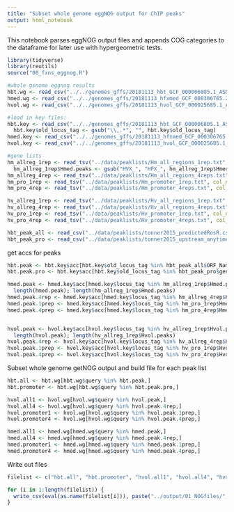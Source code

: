 ---
title: "Subset whole genome eggNOG output for ChIP peaks"
output: html_notebook
---

This notebook parses eggNOG output files and appends COG categories to the dataframe for later use with hypergeometric tests. 
```{r}
library(tidyverse)
library(reutils)
source("00_fxns_eggnog.R")

#whole genome eggnog results
hbt.wg <- read_csv("../../genomes_gffs/20181113_hbt_GCF_000006805.1_ASM680v1_GETNOG.csv")
hmed.wg <- read_csv("../../genomes_gffs/20181113_hfxmed_GCF_000306765.2_ASM30676v2_GETNOG.csv")
hvol.wg <- read_csv("../../genomes_gffs/20181113_hvol_GCF_000025685.1_ASM2568v1_GETNOG.csv")

#load in key files:
hbt.key <- read_csv("../../genomes_gffs/20181113_hbt_GCF_000006805.1_ASM680v1_genomic.gff.key.csv")
  hbt.key$old_locus_tag <- gsub("\\,.*", "", hbt.key$old_locus_tag)
hmed.key <- read_csv("../../genomes_gffs/20181113_hfxmed_GCF_000306765.2_ASM30676v2_genomic.gff.key.csv")
hvol.key <- read_csv("../../genomes_gffs/20181113_hvol_GCF_000025685.1_ASM2568v1_genomic.gff.key.csv")

#gene lists
hm_allreg_1rep <- read_tsv("../data/peaklists/Hm_all_regions_1rep.txt", col_names = "Hmed.peaks")
  hm_allreg_1rep$Hmed.peaks <- gsub("HVX_", "HFX_", hm_allreg_1rep$Hmed.peaks) #correct a typo
hm_allreg_4rep <- read_tsv("../data/peaklists/Hm_all_regions_4reps.txt", col_names = "Hmed.peaks")
hm_pro_1rep <- read_tsv("../data/peaklists/Hm_promoter_1rep.txt", col_names = "Hmed.peaks")
hm_pro_4rep <- read_tsv("../data/peaklists/Hm_promoter_4reps.txt", col_names = "Hmed.peaks")

hv_allreg_1rep <- read_tsv("../data/peaklists/Hv_all_regions_1rep.txt", col_names = "Hvol.peaks")
hv_allreg_4rep <- read_tsv("../data/peaklists/Hv_all_regions_4reps.txt", col_names = "Hvol.peaks")
hv_pro_1rep <- read_tsv("../data/peaklists/Hv_promoter_1rep.txt", col_names = "Hvol.peaks")
hv_pro_4rep <- read_tsv("../data/peaklists/Hv_promoter_4reps.txt", col_names = "Hvol.peaks")

hbt_peak_all <- read_csv("../data/peaklists/tonner2015_predictedRosR.csv")
hbt_peak_pro <- read_csv("../data/peaklists/tonner2015_upstream_anytime.csv")
```

get accs for peaks
```{r}
hbt.peak <- hbt.key$acc[hbt.key$old_locus_tag %in% hbt_peak_all$ORF_Name]
hbt.peak.pro <- hbt.key$acc[hbt.key$old_locus_tag %in% hbt_peak_pro$gene]

hmed.peak <- hmed.key$acc[hmed.key$locus_tag %in% hm_allreg_1rep$Hmed.peaks]
  length(hmed.peak); length(hm_allreg_1rep$Hmed.peaks)
hmed.peak.4rep <- hmed.key$acc[hmed.key$locus_tag %in% hm_allreg_4rep$Hmed.peaks]
hmed.peak.1prep <- hmed.key$acc[hmed.key$locus_tag %in% hm_pro_1rep$Hmed.peaks]
hmed.peak.4prep <- hmed.key$acc[hmed.key$locus_tag %in% hm_pro_4rep$Hmed.peaks]


hvol.peak <- hvol.key$acc[hvol.key$locus_tag %in% hv_allreg_1rep$Hvol.peaks]
  length(hvol.peak); length(hv_allreg_1rep$Hvol.peaks)
hvol.peak.4rep <- hvol.key$acc[hvol.key$locus_tag %in% hv_allreg_4rep$Hvol.peaks]
hvol.peak.1prep <- hvol.key$acc[hvol.key$locus_tag %in% hv_pro_1rep$Hvol.peaks]
hvol.peak.4prep <- hvol.key$acc[hvol.key$locus_tag %in% hv_pro_4rep$Hvol.peaks]
```

Subset whole genome getNOG output and build file for each peak list
```{r}
hbt.all <- hbt.wg[hbt.wg$query %in% hbt.peak,]
hbt.promoter <- hbt.wg[hbt.wg$query %in% hbt.peak.pro,]

hvol.all1 <- hvol.wg[hvol.wg$query %in% hvol.peak,]
hvol.all4 <- hvol.wg[hvol.wg$query %in% hvol.peak.4rep,]
hvol.promoter1 <- hvol.wg[hvol.wg$query %in% hvol.peak.1prep,]
hvol.promoter4 <- hvol.wg[hvol.wg$query %in% hvol.peak.4prep,]

hmed.all1 <- hmed.wg[hmed.wg$query %in% hmed.peak,]
hmed.all4 <- hmed.wg[hmed.wg$query %in% hmed.peak.4rep,]
hmed.promoter1 <- hmed.wg[hmed.wg$query %in% hmed.peak.1prep,]
hmed.promoter4 <- hmed.wg[hmed.wg$query %in% hmed.peak.4prep,]

```

Write out files
```{r}
filelist <- c("hbt.all", "hbt.promoter", "hvol.all1", "hvol.all4", "hvol.promoter1", "hvol.promoter4", "hmed.all1", "hmed.all4", "hmed.promoter1", "hmed.promoter4")

for (i in 1:length(filelist)) {
  write_csv(eval(as.name(filelist[i])), paste("../output/01_NOGfiles/", filelist[i], ".csv", sep = ""))
}
```